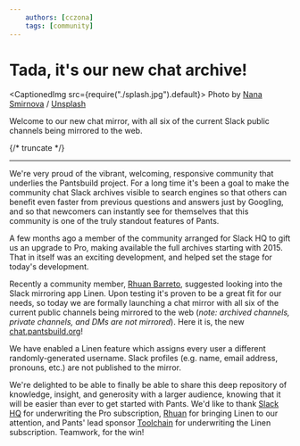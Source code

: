 ```yaml
---
    authors: [cczona]
    tags: [community]
---
```



# Tada, it's our new chat archive!

<CaptionedImg src={require("./splash.jpg").default}>
  Photo by [Nana
  Smirnova](https://unsplash.com/@nananadolgo?utm_source=ghost&utm_medium=referral&utm_campaign=api-credit)
  /
  [Unsplash](https://unsplash.com/?utm_source=ghost&utm_medium=referral&utm_campaign=api-credit)
</CaptionedImg>

Welcome to our new chat mirror, with all six of the current Slack public channels being mirrored to the web.

{/* truncate */}

---

We're very proud of the vibrant, welcoming, responsive community that underlies the Pantsbuild project. For a long time it's been a goal to make the community chat Slack archives visible to search engines so that others can benefit even faster from previous questions and answers just by Googling, and so that newcomers can instantly see for themselves that this community is one of the truly standout features of Pants.

A few months ago a member of the community arranged for Slack HQ to gift us an upgrade to Pro, making available the full archives starting with 2015. That in itself was an exciting development, and helped set the stage for today's development.

Recently a community member, [Rhuan Barreto](https://github.com/rhuanbarreto), suggested looking into the Slack mirroring app Linen. Upon testing it's proven to be a great fit for our needs, so today we are formally launching a chat mirror with all six of the current public channels being mirrored to the web (_note: archived channels, private channels, and DMs are not mirrored_). Here it is, the new [chat.pantsbuild.org](https://chat.pantsbuild.org)!

<Admonition type="note" icon="👤" title="Note">
  We have enabled a Linen feature which assigns every user a different
  randomly-generated username. Slack profiles (e.g. name, email address,
  pronouns, etc.) are not published to the mirror.
</Admonition>

We're delighted to be able to finally be able to share this deep repository of knowledge, insight, and generosity with a larger audience, knowing that it will be easier than ever to get started with Pants. We'd like to thank [Slack HQ](https://slack.com/) for underwriting the Pro subscription, [Rhuan](https://github.com/rhuanbarreto) for bringing Linen to our attention, and Pants' lead sponsor [Toolchain](https://toolchain.com) for underwriting the Linen subscription. Teamwork, for the win!
